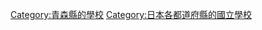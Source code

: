 {{日本行政區劃分類導航|的國立學校}}

[[Category:青森縣的學校|Category:青森縣的學校]]
[[Category:日本各都道府縣的國立學校|Category:日本各都道府縣的國立學校]]